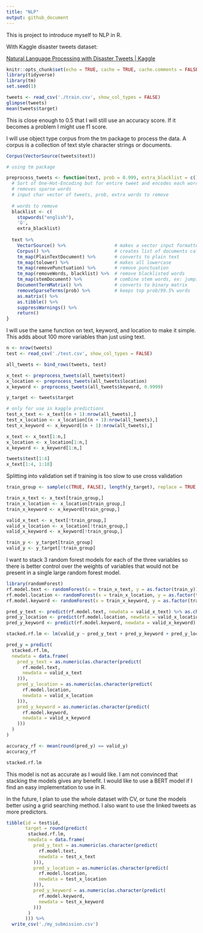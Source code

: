 ```yaml
---
title: "NLP"
output: github_document
---
```


This is project to introduce myself to NLP in R.

With Kaggle disaster tweets dataset:

[Natural Language Processing with Disaster Tweets \| Kaggle](https://www.kaggle.com/c/nlp-getting-started)

```r
knitr::opts_chunk$set(echo = TRUE, cache = TRUE, cache.comments = FALSE)
library(tidyverse)
library(tm)
set.seed(1)
```

```r
tweets <- read_csv('./train.csv', show_col_types = FALSE)
glimpse(tweets)
mean(tweets$target)
```

This is close enough to 0.5 that I will still use an accuracy score. If it becomes a problem I might use f1 score.

I will use object type corpus from the tm package to process the data. A corpus is a collection of text style character strings or documents.

```r
Corpus(VectorSource(tweets$text))
```

```r
# using tm package

preprocess_tweets <- function(text, prob = 0.999, extra_blacklist = c()) {
  # Sort of One-Hot-Encoding but for entire tweet and encodes each word,
  # removes sparse words
  # input char vector of tweets, prob, extra words to remove
  
  # words to remove
  blacklist <- c( 
    stopwords("english"),
    'û',
    extra_blacklist)
  
  text %>% 
    VectorSource() %>%                  # makes a vector input formatted for corpus()
    Corpus() %>%                        # creates list of documents called a corpus
    tm_map(PlainTextDocument) %>%       # converts to plain text
    tm_map(tolower) %>%                 # makes all lowercase
    tm_map(removePunctuation) %>%       # remove punctuation
    tm_map(removeWords, blacklist) %>%  # remove blacklisted words
    tm_map(stemDocument) %>%            # combine stem words, ex: jumping/jumped
    DocumentTermMatrix() %>%            # converts to binary matrix
    removeSparseTerms(prob) %>%         # keeps top prob/99.5% words
    as.matrix() %>%
    as.tibble() %>% 
    suppressWarnings() %>% 
    return()
}
```

I will use the same function on text, keyword, and location to make it simple. This adds about 100 more variables than just using text.

```r
n <- nrow(tweets)
test <- read_csv('./test.csv', show_col_types = FALSE)

all_tweets <- bind_rows(tweets, test)

x_text <- preprocess_tweets(all_tweets$text)
x_location <- preprocess_tweets(all_tweets$location)
x_keyword <- preprocess_tweets(all_tweets$keyword, 0.9999)

y_target <- tweets$target

# only for use in kaggle predictions
test_x_text <- x_text[(n + 1):nrow(all_tweets),]
test_x_location <- x_location[(n + 1):nrow(all_tweets),]
test_x_keyword <- x_keyword[(n + 1):nrow(all_tweets),]

x_text <- x_text[1:n,]
x_location <- x_location[1:n,]
x_keyword <- x_keyword[1:n,]
```


```r
tweets$text[1:4]
x_text[1:4, 1:10]
```

Splitting into validation set if training is too slow to use cross validation

```r
train_group <- sample(c(TRUE, FALSE), length(y_target), replace = TRUE, prob = c(0.75, 0.25))

train_x_text <- x_text[train_group,]
train_x_location <- x_location[train_group,]
train_x_keyword <- x_keyword[train_group,]

valid_x_text <- x_text[!train_group,]
valid_x_location <- x_location[!train_group,]
valid_x_keyword <- x_keyword[!train_group,]

train_y <- y_target[train_group]
valid_y <- y_target[!train_group]
```

I want to stack 3 random forest models for each of the three variables so there is better control over the weights of variables that would not be present in a single large random forest model.

```r
library(randomForest)
rf.model.text <- randomForest(x = train_x_text, y = as.factor(train_y))
rf.model.location <- randomForest(x = train_x_location, y = as.factor(train_y))
rf.model.keyword <- randomForest(x = train_x_keyword, y = as.factor(train_y))

pred_y_text <- predict(rf.model.text, newdata = valid_x_text) %>% as.character() %>% as.numeric()
pred_y_location <- predict(rf.model.location, newdata = valid_x_location) %>% as.character() %>% as.numeric()
pred_y_keyword <- predict(rf.model.keyword, newdata = valid_x_keyword) %>% as.character() %>% as.numeric()

stacked.rf.lm <- lm(valid_y ~ pred_y_text + pred_y_keyword + pred_y_location, family = 'binomial')

pred_y = predict(
  stacked.rf.lm,
  newdata = data.frame(
    pred_y_text = as.numeric(as.character(predict(
      rf.model.text,
      newdata = valid_x_text
    ))),
    pred_y_location = as.numeric(as.character(predict(
      rf.model.location,
      newdata = valid_x_location
    ))),
    pred_y_keyword = as.numeric(as.character(predict(
      rf.model.keyword,
      newdata = valid_x_keyword
    )))
  )
)

accuracy_rf <- mean(round(pred_y) == valid_y)
accuracy_rf
```

```r
stacked.rf.lm
```

This model is not as accurate as I would like. I am not convinced that stacking the models gives any benefit. I would like to use a BERT model if I find an easy implementation to use in R.

In the future, I plan to use the whole dataset with CV, or tune the models better using a grid searching method. I also want to use the linked tweets as more predictors.

```r
tibble(id = test$id,
       target = round(predict(
        stacked.rf.lm,
        newdata = data.frame(
          pred_y_text = as.numeric(as.character(predict(
            rf.model.text,
            newdata = test_x_text
          ))),
          pred_y_location = as.numeric(as.character(predict(
            rf.model.location,
            newdata = test_x_location
          ))),
          pred_y_keyword = as.numeric(as.character(predict(
            rf.model.keyword,
            newdata = test_x_keyword
          )))
        )
       ))) %>% 
  write_csv('./my_submission.csv')
```

